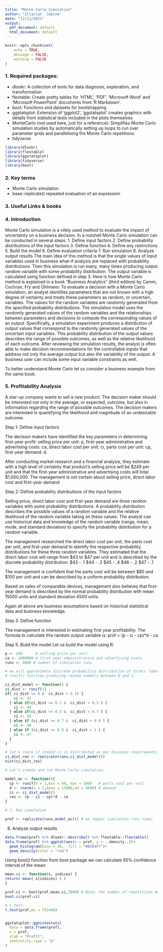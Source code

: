 ---
title: "Monte Carlo Simulation"
author: "Illarion  Jabine"
date: "12/11/2021"
output:
  pdf_document: default
  html_document: default
---

```{r setup, include=FALSE}
knitr::opts_chunk$set(
	echo = TRUE,
	message = FALSE,
	warning = FALSE
)
```


### 1. Required packages:


* dlookr: A collection of tools for data diagnosis, exploration, and transformation
* flextable: Create pretty tables for 'HTML', 'PDF', 'Microsoft Word' and 'Microsoft PowerPoint'  documents from 'R Markdown'.
* boot: Functions and datasets for bootstrapping
* ggstatsplot: Extension of 'ggplot2', 'ggstatsplot' creates graphics with details from statistical tests included in the plots themselves
* MonteCarlo (not used here, just for a reference): Simplifies Monte Carlo simulation studies by automatically setting up loops to run over parameter grids and parallelising the Monte Carlo repetitions.
* tidyverse
```{r load libraries, message=FALSE, warning=FALSE}
library(dlookr)
library(flextable)
library(ggstatsplot)
library(tidyverse)
library(boot)
```


### 2. Key terms
 * Monte Carlo simulation
 * base::replicate() repeated evaluation of an expression


### 3. Useful Links & books

 
### 4. Introduction
Monte Carlo simulation is a vilely used method to evaluate the impact of uncertainty on a business decision. In a nutshell Monte Carlo simulation can be conducted in several steps:
 1. Define input factors
 2. Define probability distributions of the input factors
 3. Define function
 4. Define any restrictions
 5. Build the model
 6. Define evaluation criteria
 7. Run simulation
 8. Analyze output results
The main idea of this method is that the single values of input variables used in business what-if analysis are replaced with probability distributions. Then this simulation is run many, many times producing output random variable with some probability distribution. The output variable is calculated using function defined in step 3. 
Here is how Monte Carlo method is explained in a book "Business Analytics" (third edition) by Camm, Cochran, Fry and Ohlmann: 
To evaluate a decision with a Monte Carlo simulation, an analyst identifies parameters
that are not known with a high degree of certainty and treats these parameters as random, or uncertain, variables. 
The values for the random variables are randomly generated from the specified probability distributions. The simulation model uses the randomly generated values of the random variables and the relationships between parameters and decisions to
compute the corresponding values of an output. 
Specifically, a simulation experiment produces a distribution of output values that correspond to the randomly generated values of the uncertain input variables. This probability distribution of the output values describes
the range of possible outcomes, as well as the relative likelihood of each outcome. 
After reviewing the simulation results, the analyst is often able to make decision recommendations
for the controllable inputs that address not only the average output but also the variability of the output.
A business user can include some input variable constraints as well.

To better understand Monte Carlo let us consider a business example from the same book. 

### 5. Profitability Analysis

A star-up company wants to sell a new product. 
The decision maker should be interested not only in the average, or expected, outcome, but also in information regarding the
range of possible outcomes.
The decision makers are interested in quantifying the likelihood and magnitude of an undesirable outcome.

 Step 1: Define input factors 

The decision makers have identified the key parameters in determining first-year profit: 
selling price per unit: p, 
first-year administrative and advertising costs: ca, 
direct labor cost per unit: ci, 
parts cost per unit: cp,
first-year demand: d. 

After conducting market research and a financial analysis, they estimate with a high
level of certainty that product's selling price will be $249 per unit and that the first-year
administrative and advertising costs will total $1,000,000.
The management is not certain about selling price, direct labor cost and first-year demand

 Step 2: Define probability distributions of the input factors

Selling price, direct labor cost and first-year demand are three random variables with some probability distributions.
A probability distribution describes the possible values of a random variable and the relative likelihood of the random variable taking on these values. The analyst can use historical data and knowledge of the random variable (range, mean, mode, and standard deviation) to specify the probability distribution for a random variable.

The management researched the direct labor cost per unit, the parts cost per unit, and first-year demand to identify the
respective probability distributions for these three random variables.
They estimated that the direct labor cost will range from $43 to $47 per unit and is described by the discrete probability distribution:
$43 - .1
$44 - .2
$45 - .4
$46 - .2
$47 - .1

The management is confident that the parts cost will be between $80 and $100 per unit and can be described by a uniform probability distribution.

Based on sales of comparable  devices, management also believes that first-year demand is described by the normal probability distribution with mean 15000 units and standard deviation 4500 units.

Again all above are business assumptions based on historical statistical data and business knowledge.


 Step 3. Define function

The management is interested in estimating first year profitability.
The formula to calculate this random output variable is:
prof = (p - ci - cp)*d - ca


 Step 5. Build the model
 Let us build the model using R:


```{r Monte Carlo}
p <- 249      # selling price per unit
ca <- 1000000 # first-year administrative and advertising costs
runs <- 4000 # number of simulation runs

# we will approximate discrete probability distribution of direct labor cost using uniform distribution
# runif() function producing random numbers between 0 and 1:

ci_dist_model <- function() {
ci_dist <- runif(1)
if( ci_dist >= 0 &  ci_dist < 0.1) {
    ci <- 43 
  } else if(ci_dist >= 0.1 &  ci_dist < 0.3 ) {
    ci <- 44
  } else if(ci_dist >= 0.3 &  ci_dist < 0.7 ) {
    ci <- 45
  } else if (ci_dist >= 0.7 &  ci_dist < 0.9 ) {
    ci <- 46
  } else if (ci_dist >= 0.9 &  ci_dist < 1 ) {
    ci <- 47
  }
}

# let's check if indeed ci is distributed as per business requirements:
ci_dist_res <- replicate(runs,ci_dist_model())
hist(ci_dist_res)

# Let's create and run Monte Carlo simulation:

model_mc <- function(){
  cp <- runif(n = 1,min = 80, max = 100)   # parts cost per unit 
  d <- rnorm(n = 1,mean = 15000,sd = 4500) # demand
  ci <- ci_dist_model()
  res <- (p - ci - cp)*d - ca
}

# 7. Run simulation

prof <- replicate(runs,model_mc()) # we repeat simulation runs times
```
8. Analyze output results

```{r}
data.frame(prof) %>% dlookr::describe() %>% flextable::flextable()
data.frame(prof) %>% ggplot(aes(x = prof, y = ..density..))+
  geom_histogram(bins = 30,  fill = "#B3E4F7")+
  geom_density(color = "red")
```

Using boot() function from boot package we can calculate 95% confidence interval of the mean:

```{r}
mean.ci <- function(x, indices) {
return( mean( x[indices] ) )
}

prof.ci <- boot(prof,mean.ci,5000) # Note: the number of repetitions must be larger than the number of data rows.
boot.ci(prof.ci)

# t test:
t.test(prof,mu = 721446)


ggstatsplot::gghistostats(
  data = data.frame(prof),
  x = prof,
  xlab = "Profit",
  centrality.type = "p"
)
```

